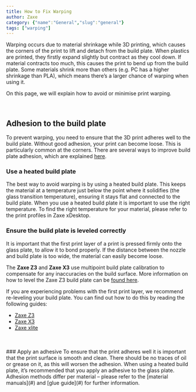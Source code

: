 ```yaml
---
title: How to Fix Warping
author: Zaxe
category: {"name":"General","slug":"general"}
tags: ["warping"]
---
```


Warping occurs due to material shrinkage while 3D printing, which causes the corners of the print to lift and detach from the build plate. When plastics are printed, they firstly expand slightly but contract as they cool down. If material contracts too much, this causes the print to bend up from the build plate. Some materials shrink more than others (e.g. PC has a higher shrinkage than PLA), which means there’s a larger chance of warping when using it.

On this page, we will explain how to avoid or minimise print warping.

<br/>

## Adhesion to the build plate
To prevent warping, you need to ensure that the 3D print adheres well to the build plate. Without good adhesion, your print can become loose. This is particularly common at the corners. There are several ways to improve build plate adhesion, which are explained [here](#).

### Use a heated build plate
The best way to avoid warping is by using a heated build plate. This keeps the material at a temperature just below the point where it solidifies (the glass transition temperature), ensuring it stays flat and connected to the build plate. When you use a heated build plate it is important to use the right temperature. To find the right temperature for your material, please refer to the print profiles in Zaxe xDesktop.

### Ensure the build plate is leveled correctly
It is important that the first print layer of a print is pressed firmly onto the glass plate, to allow it to bond properly. If the distance between the nozzle and build plate is too wide, the material can easily become loose.

The **Zaxe Z3** and **Zaxe X3** use multipoint build plate calibration to compensate for any inaccuracies on the build surface. More information on how to level the Zaxe Z3 build plate can be [found here](#).

If you are experiencing problems with the first print layer, we recommend re-leveling your build plate. You can find out how to do this by reading the following guides:

- [Zaxe Z3](#)
- [Zaxe X3](#)
- [Zaxe xlite](#)

<br/>
<br/>
### Apply an adhesive
To ensure that the print adheres well it is important that the print surface is smooth and clean. There should be no traces of oil or grease on it, as this will worsen the adhesion. When using a heated build plate, it’s recommended that you apply an adhesive to the glass plate. Adhesion methods differ per material – please refer to the [material manuals](#) and [glue guide](#) for further information.